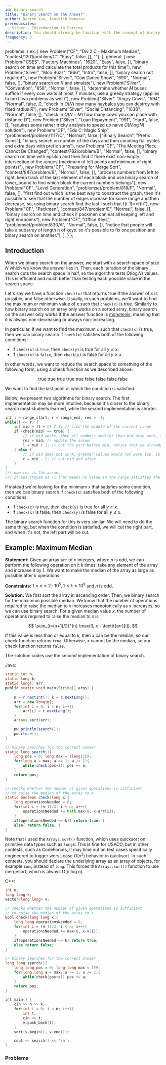 ```yaml
---
id: binary-search
title: "Binary Search on the Answer"
author: Darren Yao, Abutalib Namazov
prerequisites: 
 - Silver - Introduction to Sorting
description: You should already be familiar with the concept of binary searching for a number in a sorted array. However, binary search can be extended to binary searching on the answer itself. 
frequency: 3
---
```



  problems: {
    ex: [
      new Problem("CF", "Div 2 C - Maximum Median", "contest/1201/problem/C", "Easy", false, [], ""),
    ],
    general: [
      new Problem("CSES", "Factory Machines", "1620", "Easy", false, [], "binary search on time and calculate the total products for this time"),
      new Problem("Silver", "Moo Buzz", "966", "Intro", false, [], "binary search not required"),
      new Problem("Silver", "Cow Dance Show", "690", "Normal", false, [], "binary search on $K$ and simulate"),
      new Problem("Silver", "Convention", "858", "Normal", false, [], "determine whether $M$ buses suffice if every cow waits at most $T$ minutes, use a greedy strategy (applies to next two problems as well)"),
      new Problem("Silver", "Angry Cows", "594", "Normal", false, [], "check in $O(N)$ how many haybales you can destroy with fixed radius $R$"),
      new Problem("Silver", "Social Distancing", "1038", "Normal", false, [], "check in $O(N+M)$ how many cows you can place with distance $D$"),
      new Problem("Silver", "Loan Repayment", "991", "Hard", false, [], "requires some rather tricky analysis to speed up naive $O(N\log N)$ solution"),
      new Problem("CF", "Edu C: Magic Ship", "problemset/problem/1117/C", "Normal", false, ["Binary Search", "Prefix Sums"], "binary search on number of the days and then counting full cycles and extra days with prefix sums"),
      new Problem("CF", "The Meeting Place Cannot Be Changed", "contest/782/problem/B", "Normal", false, [], "binary search on time with epsilon and then find if there exist non-empty intersection of the ranges (maximum of left points and minimum of right points)"),
      new Problem("CF", "Preparing for Merge Sort", "contest/847/problem/B", "Normal", false, [], "process numbers from left to right, keep track of the last element of each block and use binary search of lower_bound to find which block the current numbers belongs"),
      new Problem("CF", "Level Generation", "problemset/problem/818/F", "Normal", false, [], "first find out which is the best way to construct the graph, then it's possible to see that the number of edges increase for some range and then decrease; so, using binary search find the last i such that f(i-1)<=f(i)"),
      new Problem("CF", "Packmen", "contest/847/problem/E", "Normal", false, [], "binary search on time and check if packmen can eat all keeping left and right endpoints"),
      new Problem("CF", "Office Keys", "problemset/problem/830/A", "Normal", false, [], "notice that people will take a subarray of length n of keys. so it's possible to fix one position and binary search on another."),
    ],
  }
};

## Introduction

When we binary search on the answer, we start with a search space of size $N$ which we know the answer lies in. Then, each iteration of the binary search cuts the search space in half, so the algorithm tests $O(\log N)$ values. This is efficient and much better than testing each possible value in the search space.

Let's say we have a function `check(x)` that returns true if the answer of $x$ is possible, and false otherwise. Usually, in such problems, we'll want to find the maximum or minimum value of $x$ such that `check(x)` is true. Similarly to how binary search on an array only works on a sorted array, binary search on the answer only works if the answer function is [monotonic](https://en.wikipedia.org/wiki/Monotonic_function), meaning that it is always non-decreasing or always non-increasing. 

In particular, if we want to find the maximum `x` such that `check(x)` is true, then we can binary search if `check(x)` satisfies both of the following conditions:

 - If `check(x)` is `true`, then `check(y)` is true for all $y \leq x$.
 - If `check(x)` is `false`, then `check(y)` is false for all $y \geq x$.

In other words, we want to reduce the search space to something of the following form, using a check function as we described above.

<center>true true true true true false false false false</center>

We want to find the last point at which the condition is satisfied.

Below, we present two algorithms for binary search. The first implementation may be more intuitive, because it's closer to the binary search most students learned, while the second implementation is shorter.

```cpp
int l = range_start, r = range_end, res = -1;
while(l <= r) {
    int mid = (l + r) / 2; // find the middle of the current range
    if (check(mid) == true) { 
        // if mid works, then all numbers smaller than mid also work, so we only care about the part after mid
        res = mid; // update the answer
        l = mid + 1; // cut the part before mid, notice that we already handled mid itself so we cut it as well
    } else {
        // if mid does not work, greater values would not work too, so we don't care about them
        r = mid - 1; // cut mid and after
    }
}
/// now res is the answer
/// if res stayed as -1 that means no value in the range satisfies the condition
```

If instead we're looking for the minimum `x` that satisfies some condition, then we can binary search if `check(x)` satisfies both of the following conditions:

 - If `check(x)` is true, then `check(y)` is true for all $y \geq x$.
 - If `check(x)` is false, then `check(y)` is false for all $y \leq x$.

The binary search function for this is very similar. We will need to do the same thing, but when the condition is satisfied, we will cut the right part, and when it's not, the left part will be cut.

## Example: Maximum Median

<problems-list problems={metadata.problems.ex} />

**Statement:** Given an array $\texttt{arr}$ of $n$ integers, where $n$ is odd, we can perform the following operation on it $k$ times: take any element of the array and increase it by $1$. We want to make the median of the array as large as possible after $k$ operations.

**Constraints:** $1 \leq n \leq 2 \cdot 10^5, 1 \leq k \leq 10^9$ and $n$ is odd.

**Solution:** We first sort the array in ascending order. Then, we binary search for the maximum possible median. We know that the number of operations required to raise the median to $x$ increases monotonically as $x$ increases, so we can use binary search. For a given median value $x$, the number of operations required to raise the median to $x$ is

$$
\sum_{i=(n+1)/2}^{n} \max(0, x - \texttt{arr}[i]).
$$

If this value is less than or equal to $k$, then $x$ can be the median, so our check function returns `true`. Otherwise, $x$ cannot be the median, so our check function returns `false`.

The solution codes use the second implementation of binary search.

Java:

```java
static int n;
static long k;
static long[] arr;
public static void main(String[] args) {
    
    n = r.nextInt(); k = r.nextLong();
    arr = new long[n];
    for(int i = 0; i < n; i++){
        arr[i] = r.nextLong();
    }
    Arrays.sort(arr);

    pw.println(search());
    pw.close();
}

// binary searches for the correct answer
static long search(){
    long pos = 0; long max = (long)2E9;
    for(long a = max; a >= 1; a /= 2){
        while(check(pos+a)) pos += a;
    }
    return pos;
}

// checks whether the number of given operations is sufficient
// to raise the median of the array to x
static boolean check(long x){
    long operationsNeeded = 0;
    for(int i = (n-1)/2; i < n; i++){
        operationsNeeded += Math.max(0, x-arr[i]);
    }
    if(operationsNeeded <= k){ return true; }
    else{ return false; }
}
```

Note that I used the `Arrays.sort()` function, which uses quicksort on primitive data types such as `long`s. This is fine for USACO, but in other contests, such as CodeForces, it may time out on test cases specifically engineered to trigger worst-case $O(n^2)$ behavior in quicksort. In such contests, you should declare the underlying array as an array of objects, for example `Long` instead of `long`. This forces the `Arrays.sort()` function to use mergesort, which is always O(n log n).

C++:

```cpp
int n;
long long k;
vector<long long> v;

// checks whether the number of given operations is sufficient
// to raise the median of the array to x
bool check(long long x){
    long long operationsNeeded = 0;
    for(int i = (n-1)/2; i < n; i++){
        operationsNeeded += max(0, x-v[i]);
    }
    if(operationsNeeded <= k) return true; 
    else return false; 
}

// binary searches for the correct answer
long long search(){
    long long pos = 0; long long max = 2E9;
    for(long long a = max; a >= 1; a /= 2){
        while(check(pos+a)) pos += a;
    }
    return pos;
}

int main() {
    cin >> n >> k;
    for(int i = 0; i < n; i++){
        int t;
        cin >> t;
        v.push_back(t);
    }
    sort(v.begin(), v.end());

    cout << search() << '\n';
}
```

### Problems

<problems-list problems={metadata.problems.general} />
